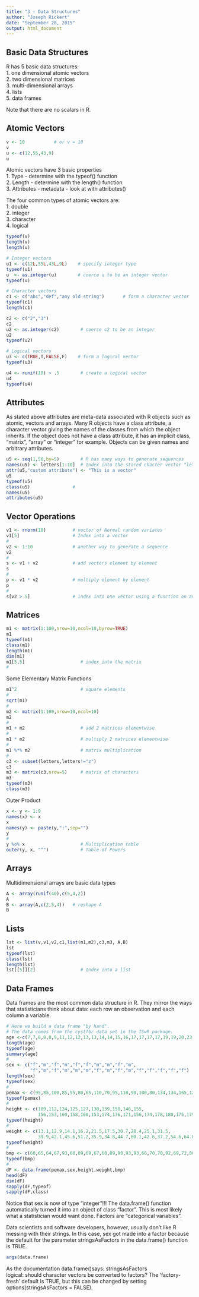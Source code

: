 ```yaml
---
title: "3 - Data Structures"
author: "Joseph Rickert"
date: "September 28, 2015"
output: html_document
---
```

## Basic Data Structures
R has 5 basic data structures:     
1. one dimensional atomic vectors  
2. two dimensional matrices  
3. multi-dimensional arrays  
4. lists  
5. data frames  

Note that there are no scalars in R.

## Atomic Vectors
```r
v <- 10           # or v = 10 
v
u <- c(12,55,43,9)
u
```
Atomic vectors have 3 basic properties   
1. Type - determine with the typeof() function   
2. Length - determine with the length() function   
3. Attributes - metadata - look at with attributes()   

The four common types of atomic vectors are:   
1. double   
2. integer   
3. character   
4. logical   
```r
typeof(v)
length(v)
length(u)

# Integer vectors
u1 <- c(12L,55L,43L,9L)    # specify integer type
typeof(u1)
u  <- as.integer(u)        # coerce u to be an integer vector
typeof(u)

# Character vectors
c1 <- c("abc","def","any old string")       # form a character vector
typeof(c1)
length(c1)

c2 <- c("2","3")  
c2
u2 <- as.integer(c2)        # coerce c2 to be an integer
u2
typeof(u2)

# Logical vectors
u3 <- c(TRUE,T,FALSE,F)    # form a logical vector
typeof(u3)

u4 <- runif(10) > .5		# create a logical vector  
u4  
typeof(u4)  
```

## Attributes
As stated above attributes are meta-data associated with R objects such as atomic, vectors and arrays. Many R objects have a class attribute, a character vector giving the names of the classes from which the object inherits. If the object does not have a class attribute, it has an implicit class,  "matrix", "array" or "integer" for example. Objects can be given names and arbitrary attributes.

```r

u5 <- seq(1,50,by=5)        # R has many ways to generate sequences
names(u5) <- letters[1:10]  # Index into the stored chacter vector "letters"
attr(u5,"custom attribute") <- "This is a vector"
u5
typeof(u5)
class(u5)                # 
names(u5)
attributes(u5)
```
## Vector Operations
```r
v1 <- rnorm(10)          # vector of Normal random variates
v1[5]                    # Index into a vector
#
v2 <- 1:10               # another way to generate a sequence
v2
#
s <- v1 + v2             # add vectors element by element
s
#
p <- v1 * v2             # multiply element by element
p
#
s[v2 > 5]                # index into one vector using a function on another vector
```

## Matrices
```r
m1 <- matrix(1:100,nrow=10,ncol=10,byrow=TRUE)  
m1  
typeof(m1)  
class(m1)  
length(m1)  
dim(m1)  
m1[5,5]  					# index into the matrix	  	
#
```
Some Elementary Matrix Functions
```r
m1^2						# square elements
#
sqrt(m1)
#
m2 <- matrix(1:100,nrow=10,ncol=10)
m2
#
m1 + m2						# add 2 matrices elementwise
#
m1 * m2						# multiply 2 matrices elementwise
#
m1 %*% m2					# matrix multiplication
#
c3 <- subset(letters,letters!="z")
c3
m3 <- matrix(c3,nrow=5)		# matrix of characters
m3
typeof(m3)
class(m3)
```
Outer Product
```r
x <- y <- 1:9
names(x) <- x
x
names(y) <- paste(y,":",sep="")
y
# 
y %o% x						# Multiplication table
outer(y, x, "^")			# Table of Powers
```
## Arrays
Multidimensional arrays are basic data types   
```r
A <- array(runif(40),c(5,4,2))
A
B <- array(A,c(2,5,4))   # reshape A
B
```  
## Lists
```r
lst <- list(v,v1,v2,c1,list(m1,m2),c3,m3, A,B)
lst
typeof(lst)
class(lst)
length(lst)
lst[[5]][2]  				# Index into a list
```

## Data Frames
Data frames are the most common data structure in R. They mirror the ways that statisticians think about data: each row an observation and each column a variable.
```r
# Here we build a data frame "by hand". 
# The data comes from the cystfbr data set in the ISwR package.
age <-c(7,7,8,8,8,9,11,12,12,13,13,14,14,15,16,17,17,17,17,19,19,20,23,23,23)
length(age)
typeof(age)
summary(age)
#
sex <- c("f","m","f","m","f","f","m","m","f","m",
         "f","m","f","m","m","m","f","m","f","m","f","f","f","f","f")
length(sex)
typeof(sex)
#
pemax <- c(95,85,100,85,95,80,65,110,70,95,110,90,100,80,134,134,165,120,130,85,85,160,165,95,195)
typeof(pemax)
#
height <- c(109,112,124,125,127,130,139,150,146,155,
            156,153,160,158,160,153,174,176,171,156,174,178,180,175,179)
typeof(height)
#
weight <- c(13.1,12.9,14.1,16.2,21.5,17.5,30.7,28.4,25.1,31.5,
            39.9,42.1,45.6,51.2,35.9,34.8,44.7,60.1,42.6,37.2,54.6,64.0,73.8,51.1,71.5)
typeof(weight)
#
bmp <- c(68,65,64,67,93,68,89,69,67,68,89,90,93,93,66,70,70,92,69,72,86,86,97,71,95)
typeof(bmp)
#
dF <- data.frame(pemax,sex,height,weight,bmp)
head(dF)
dim(dF)
sapply(dF,typeof)
sapply(dF,class)

```   
Notice that sex is now of type "integer"!!! The data.frame() function automatically turned it into an object of class "factor". This is most likely what a statistician would want done. Factors are "categorical variables".

Data scientists and software developers, however, usually don't like R messing with their strings. In this case, sex got made into a factor because the default for the parameter stringsAsFactors in the data.frame() function is TRUE.

```r
args(data.frame)
```

As the documentation data.frame()says:
stringsAsFactors	
logical: should character vectors be converted to factors? The ‘factory-fresh’ default is TRUE, but this can be changed by setting options(stringsAsFactors = FALSE).




